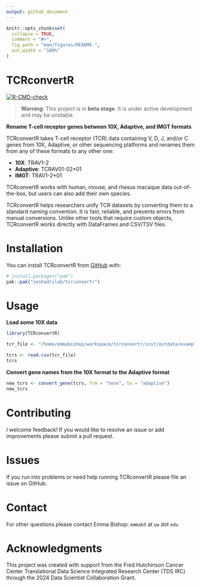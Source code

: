 ```yaml
---
output: github_document
---
```


```r
knitr::opts_chunk$set(
  collapse = TRUE,
  comment = "#>",
  fig.path = "man/figures/README-",
  out.width = "100%"
)
```

# TCRconvertR

<!-- badges: start -->
[![R-CMD-check](https://github.com/seshadrilab/tcrconvertr/actions/workflows/R-CMD-check.yaml/badge.svg)](https://github.com/seshadrilab/tcrconvertr/actions/workflows/R-CMD-check.yaml)
<!-- badges: end -->

> **Warning**: This project is in **beta stage**. It is under active development and may be unstable.

**Rename T-cell receptor genes between 10X, Adaptive, and IMGT formats**

TCRconvertR takes T-cell receptor (TCR) data containing V, D, J, and/or C genes from 10X, Adaptive, or other sequencing platforms and renames them from any of these formats to any other one:

* **10X**: TRAV1-2
* **Adaptive**: TCRAV01-02*01
* **IMGT**: TRAV1-2*01

TCRconvertR works with human, mouse, and rhesus macaque data out-of-the-box, but users can also add their own species.

TCRconvertR helps researchers unify TCR datasets by converting them to a standard naming convention. It is fast, reliable, and prevents errors from manual conversions. Unlike other tools that require custom objects, TCRconvertR works directly with DataFrames and CSV/TSV files.

# Installation

You can install TCRconvertR from [GitHub](https://github.com/) with:

``` r
# install.packages("pak")
pak::pak("seshadrilab/tcrconvertr")
```

# Usage

**Load some 10X data**

```r
library(TCRconvertR)

tcr_file <- "/home/emmabishop/workspace/tcrconvertr/inst/extdata/examples/tenx.csv"

tcrs <- read.csv(tcr_file)
tcrs
```

**Convert gene names from the 10X format to the Adaptive format**

```r
new_tcrs <- convert_gene(tcrs, frm = "tenx", to = "adaptive")
new_tcrs
```

# Contributing

I welcome feedback! If you would like to resolve an issue or add improvements please submit a pull request.

# Issues

If you run into problems or need help running TCRconvertR please file an issue on GitHub.

# Contact

For other questions please contact Emma Bishop: `emmab5` at `uw` dot `edu`

# Acknowledgments

This project was created with support from the Fred Hutchinson Cancer Center Translational Data Science Integrated Research Center (TDS IRC) through the 2024 Data Scientist Collaboration Grant.
